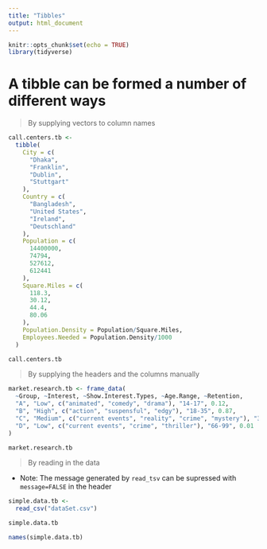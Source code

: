 ```yaml
---
title: "Tibbles"
output: html_document
---
```


```r
knitr::opts_chunk$set(echo = TRUE)
library(tidyverse)
```

# A tibble can be formed a number of different ways
> By supplying vectors to column names

```r
call.centers.tb <- 
  tibble(
    City = c(
      "Dhaka",
      "Franklin",
      "Dublin",
      "Stuttgart"
    ),
    Country = c(
      "Bangladesh",
      "United States",
      "Ireland",
      "Deutschland"
    ),
    Population = c(
      14400000,
      74794,
      527612,
      612441 
    ),
    Square.Miles = c(
      118.3,
      30.12,
      44.4,
      80.06
    ),
    Population.Density = Population/Square.Miles,
    Employees.Needed = Population.Density/1000
  )
```

```r
call.centers.tb
```

> By supplying the headers and the columns manually

```r
market.research.tb <- frame_data(
  ~Group, ~Interest, ~Show.Interest.Types, ~Age.Range, ~Retention,
  "A", "Low", c("animated", "comedy", "drama"), "14-17", 0.12,
  "B", "High", c("action", "suspensful", "edgy"), "18-35", 0.87,
  "C", "Medium", c("current events", "reality", "crime", "mystery"), "36-65", 0.37,
  "D", "Low", c("current events", "crime", "thriller"), "66-99", 0.01
)

market.research.tb
```

> By reading in the data

* Note: The message generated by `read_tsv` can  be supressed with `message=FALSE` in the header

```r
simple.data.tb <-
  read_csv("dataSet.csv")
```

```r
simple.data.tb
```
```r
names(simple.data.tb)
```

